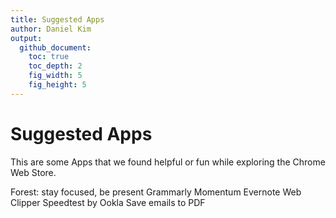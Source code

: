 ```yaml
---
title: Suggested Apps
author: Daniel Kim
output:
  github_document:
    toc: true
    toc_depth: 2
    fig_width: 5
    fig_height: 5
---
```


# Suggested Apps
This are some Apps that we found helpful or fun while exploring the Chrome Web Store.


Forest: stay focused, be present
Grammarly
Momentum
Evernote Web Clipper
Speedtest by Ookla
Save emails to PDF
